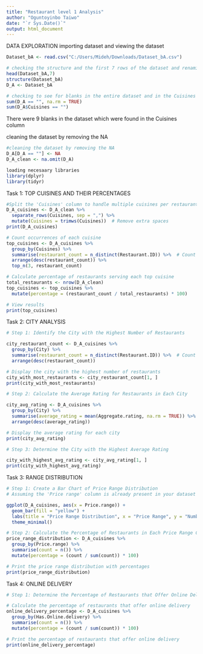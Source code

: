 ```yaml
---
title: "Restaurant level 1 Analysis"
author: "Oguntoyinbo Taiwo"
date: "`r Sys.Date()`"
output: html_document
---
```


DATA EXPLORATION
  importing dataset and viewing the dataset
  
```r
Dataset_bA <- read.csv("C:/Users/Mideh/Downloads/Dataset_bA.csv")

```


```r
# checking the structure and the first 7 rows of the dataset and renaming the dataset
head(Dataset_bA,7)
structure(Dataset_bA)
D_A <- Dataset_bA
```

```r
# checking to see for blanks in the entire dataset and in the Cuisines column
sum(D_A == "", na.rm = TRUE)  
sum(D_A$Cuisines == "")  

``` 
There were 9 blanks in the dataset which were found in the Cuisines column


cleaning the dataset by removing the NA

```r
#cleaning the dataset by removing the NA
D_A[D_A == ""] <- NA               
D_A_clean <- na.omit(D_A)
```



```r
loading necesaary libraries
library(dplyr)
library(tidyr)

```

Task 1: TOP CUISINES AND THEIR PERCENTAGES
```r
#Split the 'Cuisines' column to handle multiple cuisines per restaurant
D_A_cuisines <- D_A_clean %>%
  separate_rows(Cuisines, sep = ",") %>%
  mutate(Cuisines = trimws(Cuisines))  # Remove extra spaces
print(D_A_cuisines)

```





```r
# Count occurrences of each cuisine
top_cuisines <- D_A_cuisines %>%
  group_by(Cuisines) %>% 
  summarise(restaurant_count = n_distinct(Restaurant.ID)) %>%  # Count distinct Restaurant_ID
  arrange(desc(restaurant_count)) %>%
  top_n(3, restaurant_count)

# Calculate percentage of restaurants serving each top cuisine
total_restaurants <- nrow(D_A_clean)
top_cuisines <- top_cuisines %>%
  mutate(percentage = (restaurant_count / total_restaurants) * 100)

# View results
print(top_cuisines)
```


Task 2: CITY ANALYSIS
```r
# Step 1: Identify the City with the Highest Number of Restaurants

city_restaurant_count <- D_A_cuisines %>%
  group_by(City) %>%
  summarise(restaurant_count = n_distinct(Restaurant.ID)) %>%  # Count distinct Restaurant_ID
  arrange(desc(restaurant_count))

# Display the city with the highest number of restaurants
city_with_most_restaurants <- city_restaurant_count[1, ]
print(city_with_most_restaurants)


```

```r
# Step 2: Calculate the Average Rating for Restaurants in Each City

city_avg_rating <- D_A_cuisines %>%
  group_by(City) %>%
  summarise(average_rating = mean(Aggregate.rating, na.rm = TRUE)) %>%
  arrange(desc(average_rating))

# Display the average rating for each city
print(city_avg_rating)
```

```r
# Step 3: Determine the City with the Highest Average Rating

city_with_highest_avg_rating <- city_avg_rating[1, ]
print(city_with_highest_avg_rating)

```

Task 3: RANGE DISTRIBUTION
```r
# Step 1: Create a Bar Chart of Price Range Distribution
# Assuming the 'Price range' column is already present in your dataset

ggplot(D_A_cuisines, aes(x = Price.range)) +
  geom_bar(fill = "yellow") +
  labs(title = "Price Range Distribution", x = "Price Range", y = "Number of Restaurants") +
  theme_minimal()
```

```r
# Step 2: Calculate the Percentage of Restaurants in Each Price Range Category
price_range_distribution <- D_A_cuisines %>%
  group_by(Price.range) %>%
  summarise(count = n()) %>%
  mutate(percentage = (count / sum(count)) * 100)

# Print the price range distribution with percentages
print(price_range_distribution)
```

Task 4: ONLINE DELIVERY
```r
# Step 1: Determine the Percentage of Restaurants that Offer Online Delivery

# Calculate the percentage of restaurants that offer online delivery
online_delivery_percentage <- D_A_cuisines %>%
  group_by(Has.Online.delivery) %>%
  summarise(count = n()) %>%
  mutate(percentage = (count / sum(count)) * 100)

# Print the percentage of restaurants that offer online delivery
print(online_delivery_percentage)
```











